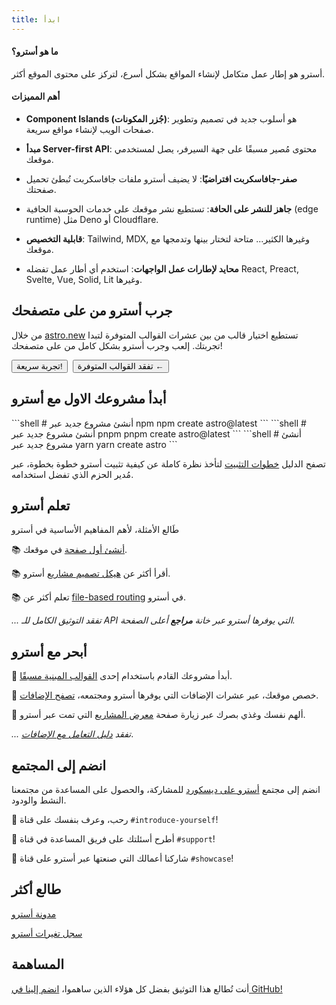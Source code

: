 ```yaml
---
title: ابدأ
---
```



#### ما هو أسترو؟

أسترو هو إطار عمل متكامل لإنشاء المواقع بشكل أسرع، لتركز على محتوى الموقع أكثر.

#### أهم المميزات

* **Component Islands (جُزر المكونات)**: هو أسلوب جديد في تصميم وتطوير صفحات الويب لإنشاء مواقع سريعة.

* **مبدأ Server-first API**: محتوى مُصير مسبقًا على جهة السيرفر، يصل لمستخدمي موقعك.

* **صفر-جافاسكربت افتراضيًا**: لا يضيف أسترو ملفات جافاسكربت تُبطئ تحميل صفحتك.

* **جاهز للنشر على الحافة**: تستطيع نشر موقعك على خدمات الحوسبة الحافية (edge runtime) مثل Deno أو Cloudflare.

* **قابلية التخصيص**: Tailwind, MDX, وغيرها الكثير... متاحة لتختار بينها وتدمجها مع موقعك.

* **محايد لإطارات عمل الواجهات**: استخدم أي أطار عمل تفضله React, Preact, Svelte, Vue, Solid, Lit وغيرها.

## جرب أسترو من على متصفحك

من خلال [astro.new](https://astro.new/) تستطيع اختيار قالب من بين عشرات القوالب المتوفرة لتبدا تجربتك. إلعب وجرب أسترو بشكل كامل من على متصفحك!

<div style="display: flex; flex-wrap: wrap; gap: 0.5rem;">
    <Button href="https://astro.new/basics?on=stackblitz">تجربة سريعة!</Button>
    <Button variant="outline" href="https://astro.new/">تفقد القوالب المتوفرة ←</Button>
</div>

## أبدأ مشروعك الاول مع أسترو

<PackageManagerTabs>
  <Fragment slot="npm">
  ```shell
  # أنشئ مشروع جديد عبر npm
  npm create astro@latest
  ```
  </Fragment>
  <Fragment slot="pnpm">
  ```shell
  # أنشئ مشروع جديد عبر pnpm
  pnpm create astro@latest
  ```
  </Fragment>
  <Fragment slot="yarn">
  ```shell
  # أنشئ مشروع جديد عبر yarn
  yarn create astro
  ```
  </Fragment>
</PackageManagerTabs>

تصفح الدليل [خطوات التثبيت](/ar/install/auto/) لتأخذ نظرة كاملة عن كيفية تثبيت أسترو خطوة بخطوة، عبر مُدير الحزم الذي تفضل استخدامه.


## تعلم أسترو

طَالع الأمثلة، لأهم المفاهيم الأساسية في أسترو

📚 [أنشئ أول صفحة](/ar/core-concepts/astro-pages/) في موقعك.

📚 أقرأ أكثر عن [هيكل تصميم مشاريع](/ar/core-concepts/project-structure/) أسترو.

📚 تعلم أكثر عن [file-based routing](/ar/core-concepts/routing/) في أسترو.

*... تفقد التوثيق الكامل للـ API التي يوفرها أسترو عبر خانة  **مراجع** أعلى الصفحة.*

## أبحر مع أسترو

🧰 أبدأ مشروعك القادم باستخدام إحدى [القوالب المبنية مسبقًا](https://astro.build/themes/).

🧰 
خصص موقعك، عبر عشرات الإضافات التي يوفرها أسترو ومجتمعه، [تصفح الإضافات](https://astro.build/integrations/).

🧰 ألهم نفسك وغذي بصرك عبر زيارة صفحة [معرض المشاريع](https://astro.build/showcase/) التي تمت عبر أسترو.

*... تفقد [دليل التعامل مع الإضافات](/ar/guides/integrations-guide/)*.

## انضم إلى المجتمع

انضم إلى مجتمع [أسترو على ديسكورد](https://astro.build/chat/) للمشاركة، والحصول على المساعدة من مجتمعنا النشط والودود.

💬 رحب، وعرف بنفسك على قناة `#introduce-yourself`!

💬 أطرح أسئلتك على فريق المساعدة في قناة `#support`!

💬 شاركنا أعمالك التي صنعتها عبر أسترو على قناة `#showcase`!

## طالع أكثر

[مدونة أسترو](https://astro.build/blog/)

[سجل تغيرات أسترو](https://github.com/withastro/astro/blob/main/packages/astro/CHANGELOG.md)

## المساهمة

أنت تُطالع هذا التوثيق بفضل كل هؤلاء الذين ساهموا، [انضم إلينا في GitHub!](https://github.com/withastro/docs)

<ContributorList githubRepo="withastro/docs" />
